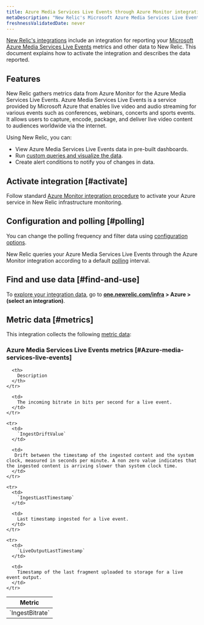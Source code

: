 ```yaml
---
title: Azure Media Services Live Events through Azure Monitor integration
metaDescription: "New Relic's Microsoft Azure Media Services Live Events integration: what data it reports and how to enable it."
freshnessValidatedDate: never
---
```


[New Relic's integrations](/docs/infrastructure/integrations-getting-started/getting-started/introduction-infrastructure-integrations) include an integration for reporting your [Microsoft Azure Media Services Live Events](https://learn.microsoft.com/en-us/azure/media-services/latest/live-event-streaming-best-practices-guide) metrics and other data to New Relic. This document explains how to activate the integration and describes the data reported.

## Features

New Relic gathers metrics data from Azure Monitor for the Azure Media Services Live Events. Azure Media Services Live Events is a service provided by Microsoft Azure that enables live video and audio streaming for various events such as conferences, webinars, concerts and sports events. It allows users to capture, encode, package, and deliver live video content to audiences worldwide via the internet.  


Using New Relic, you can:

* View Azure Media Services Live Events data in pre-built dashboards.
* Run [custom queries and visualize the data](/docs/infrastructure/integrations-getting-started/getting-started/use-integration-data-new-relic-insights).
* Create alert conditions to notify you of changes in data.

## Activate integration [#activate]

Follow standard [Azure Monitor integration procedure](/docs/infrastructure/microsoft-azure-integrations/azure-integrations-list/azure-monitor) to activate your Azure service in New Relic infrastructure monitoring.


## Configuration and polling [#polling]

You can change the polling frequency and filter data using [configuration options](/docs/infrastructure/microsoft-azure-integrations/azure-integrations-list/azure-monitor/#settings).

New Relic queries your Azure Media Services Live Events through the Azure Monitor integration according to a default [polling](/docs/infrastructure/microsoft-azure-integrations/azure-integrations-list/azure-monitor/#settings) interval.

## Find and use data [#find-and-use]

To [explore your integration data](/docs/infrastructure/integrations/find-use-infrastructure-integration-data), go to **[one.newrelic.com/infra](https://one.newrelic.com/infra) > Azure > (select an integration)**.

## Metric data [#metrics]

This integration collects the following [metric data](/docs/infrastructure/integrations-getting-started/getting-started/understand-integration-data-data-types#metric):

### Azure Media Services Live Events metrics [#Azure-media-services-live-events]

<table>
  <thead>
    <tr>
      <th style={{ width: "300px" }}>
        Metric
      </th>

      <th>
        Description
      </th>
    </tr>
  </thead>

  <tbody>
    <tr>
      <td>
        `IngestBitrate`
      </td>

      <td>
        The incoming bitrate in bits per second for a live event.
      </td>
    </tr>

    <tr>
      <td>
        `IngestDriftValue`
      </td>

      <td>
       Drift between the timestamp of the ingested content and the system clock, measured in seconds per minute. A non zero value indicates that the ingested content is arriving slower than system clock time.
      </td>
    </tr>

    <tr>
      <td>
        `IngestLastTimestamp`
      </td>

      <td>
        Last timestamp ingested for a live event.
      </td>
    </tr>

    <tr>
      <td>
        `LiveOutputLastTimestamp`
      </td>

      <td>
        Timestamp of the last fragment uploaded to storage for a live event output.
      </td>
    </tr>
  </tbody>
</table>
